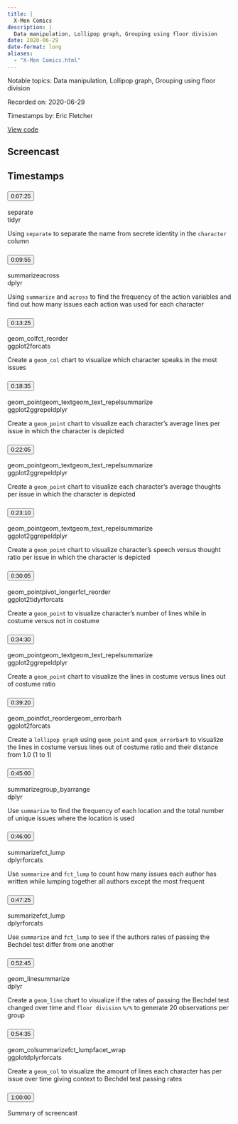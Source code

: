 ```yaml
---
title: |
  X-Men Comics
description: |
  Data manipulation, Lollipop graph, Grouping using floor division
date: 2020-06-29
date-format: long
aliases:
  - "X-Men Comics.html"
---
```


Notable topics: Data manipulation, Lollipop graph, Grouping using floor division

Recorded on: 2020-06-29

Timestamps by: Eric Fletcher

[View code](https://github.com/dgrtwo/data-screencasts/blob/master/uncanny-xmen.Rmd)

## Screencast

<div id="yt-player" data-video-id="NY0-IFet5AM"></div>

## Timestamps

```{=html}
<div id="topics">
  <div class="topic">
    <h3 id="ts-445">
      <button class="btn btn-link btn-timestamp" onClick="playerSkipToTimestamp(445, this)">0:07:25</button>
    </h3>
    <div class="topic_badges"><div><span class="badge-functions badge bg-info">separate</span></div><div><span class="badge-packages badge bg-primary">tidyr</span></div></div>
    <div class="topic_description">
      <p>Using <code>separate</code> to separate the name from secrete identity in the <code>character</code> column</p>

    </div>
  </div>
  <div class="topic">
    <h3 id="ts-595">
      <button class="btn btn-link btn-timestamp" onClick="playerSkipToTimestamp(595, this)">0:09:55</button>
    </h3>
    <div class="topic_badges"><div><span class="badge-functions badge bg-info">summarize</span><span class="badge-functions badge bg-info">across</span></div><div><span class="badge-packages badge bg-primary">dplyr</span></div></div>
    <div class="topic_description">
      <p>Using <code>summarize</code> and <code>across</code> to find the frequency of the action variables and find out how many issues each action was used for each character</p>

    </div>
  </div>
  <div class="topic">
    <h3 id="ts-805">
      <button class="btn btn-link btn-timestamp" onClick="playerSkipToTimestamp(805, this)">0:13:25</button>
    </h3>
    <div class="topic_badges"><div><span class="badge-functions badge bg-info">geom_col</span><span class="badge-functions badge bg-info">fct_reorder</span></div><div><span class="badge-packages badge bg-primary">ggplot2</span><span class="badge-packages badge bg-primary">forcats</span></div></div>
    <div class="topic_description">
      <p>Create a <code>geom_col</code> chart to visualize which character speaks in the most issues</p>

    </div>
  </div>
  <div class="topic">
    <h3 id="ts-1115">
      <button class="btn btn-link btn-timestamp" onClick="playerSkipToTimestamp(1115, this)">0:18:35</button>
    </h3>
    <div class="topic_badges"><div><span class="badge-functions badge bg-info">geom_point</span><span class="badge-functions badge bg-info">geom_text</span><span class="badge-functions badge bg-info">geom_text_repel</span><span class="badge-functions badge bg-info">summarize</span></div><div><span class="badge-packages badge bg-primary">ggplot2</span><span class="badge-packages badge bg-primary">ggrepel</span><span class="badge-packages badge bg-primary">dplyr</span></div></div>
    <div class="topic_description">
      <p>Create a <code>geom_point</code> chart to visualize each character’s average lines per issue in which the character is depicted</p>

    </div>
  </div>
  <div class="topic">
    <h3 id="ts-1325">
      <button class="btn btn-link btn-timestamp" onClick="playerSkipToTimestamp(1325, this)">0:22:05</button>
    </h3>
    <div class="topic_badges"><div><span class="badge-functions badge bg-info">geom_point</span><span class="badge-functions badge bg-info">geom_text</span><span class="badge-functions badge bg-info">geom_text_repel</span><span class="badge-functions badge bg-info">summarize</span></div><div><span class="badge-packages badge bg-primary">ggplot2</span><span class="badge-packages badge bg-primary">ggrepel</span><span class="badge-packages badge bg-primary">dplyr</span></div></div>
    <div class="topic_description">
      <p>Create a <code>geom_point</code> chart to visualize each character’s average thoughts per issue in which the character is depicted</p>

    </div>
  </div>
  <div class="topic">
    <h3 id="ts-1390">
      <button class="btn btn-link btn-timestamp" onClick="playerSkipToTimestamp(1390, this)">0:23:10</button>
    </h3>
    <div class="topic_badges"><div><span class="badge-functions badge bg-info">geom_point</span><span class="badge-functions badge bg-info">geom_text</span><span class="badge-functions badge bg-info">geom_text_repel</span><span class="badge-functions badge bg-info">summarize</span></div><div><span class="badge-packages badge bg-primary">ggplot2</span><span class="badge-packages badge bg-primary">ggrepel</span><span class="badge-packages badge bg-primary">dplyr</span></div></div>
    <div class="topic_description">
      <p>Create a <code>geom_point</code> chart to visualize character’s speech versus thought ratio per issue in which the character is depicted</p>

    </div>
  </div>
  <div class="topic">
    <h3 id="ts-1805">
      <button class="btn btn-link btn-timestamp" onClick="playerSkipToTimestamp(1805, this)">0:30:05</button>
    </h3>
    <div class="topic_badges"><div><span class="badge-functions badge bg-info">geom_point</span><span class="badge-functions badge bg-info">pivot_longer</span><span class="badge-functions badge bg-info">fct_reorder</span></div><div><span class="badge-packages badge bg-primary">ggplot2</span><span class="badge-packages badge bg-primary">tidyr</span><span class="badge-packages badge bg-primary">forcats</span></div></div>
    <div class="topic_description">
      <p>Create a <code>geom_point</code> to visualize character’s number of lines while in costume versus not in costume</p>

    </div>
  </div>
  <div class="topic">
    <h3 id="ts-2070">
      <button class="btn btn-link btn-timestamp" onClick="playerSkipToTimestamp(2070, this)">0:34:30</button>
    </h3>
    <div class="topic_badges"><div><span class="badge-functions badge bg-info">geom_point</span><span class="badge-functions badge bg-info">geom_text</span><span class="badge-functions badge bg-info">geom_text_repel</span><span class="badge-functions badge bg-info">summarize</span></div><div><span class="badge-packages badge bg-primary">ggplot2</span><span class="badge-packages badge bg-primary">ggrepel</span><span class="badge-packages badge bg-primary">dplyr</span></div></div>
    <div class="topic_description">
      <p>Create a <code>geom_point</code> chart to visualize the lines in costume versus lines out of costume ratio</p>

    </div>
  </div>
  <div class="topic">
    <h3 id="ts-2360">
      <button class="btn btn-link btn-timestamp" onClick="playerSkipToTimestamp(2360, this)">0:39:20</button>
    </h3>
    <div class="topic_badges"><div><span class="badge-functions badge bg-info">geom_point</span><span class="badge-functions badge bg-info">fct_reorder</span><span class="badge-functions badge bg-info">geom_errorbarh</span></div><div><span class="badge-packages badge bg-primary">ggplot2</span><span class="badge-packages badge bg-primary">forcats</span></div></div>
    <div class="topic_description">
      <p>Create a <code>lollipop graph</code> using <code>geom_point</code> and <code>geom_errorbarh</code> to visualize the lines in costume versus lines out of costume ratio and their distance from 1.0 (1 to 1)</p>

    </div>
  </div>
  <div class="topic">
    <h3 id="ts-2700">
      <button class="btn btn-link btn-timestamp" onClick="playerSkipToTimestamp(2700, this)">0:45:00</button>
    </h3>
    <div class="topic_badges"><div><span class="badge-functions badge bg-info">summarize</span><span class="badge-functions badge bg-info">group_by</span><span class="badge-functions badge bg-info">arrange</span></div><div><span class="badge-packages badge bg-primary">dplyr</span></div></div>
    <div class="topic_description">
      <p>Use <code>summarize</code> to find the frequency of each location and the total number of unique issues where the location is used</p>

    </div>
  </div>
  <div class="topic">
    <h3 id="ts-2760">
      <button class="btn btn-link btn-timestamp" onClick="playerSkipToTimestamp(2760, this)">0:46:00</button>
    </h3>
    <div class="topic_badges"><div><span class="badge-functions badge bg-info">summarize</span><span class="badge-functions badge bg-info">fct_lump</span></div><div><span class="badge-packages badge bg-primary">dplyr</span><span class="badge-packages badge bg-primary">forcats</span></div></div>
    <div class="topic_description">
      <p>Use <code>summarize</code> and <code>fct_lump</code> to count how many issues each author has written while lumping together all authors except the most frequent</p>

    </div>
  </div>
  <div class="topic">
    <h3 id="ts-2845">
      <button class="btn btn-link btn-timestamp" onClick="playerSkipToTimestamp(2845, this)">0:47:25</button>
    </h3>
    <div class="topic_badges"><div><span class="badge-functions badge bg-info">summarize</span><span class="badge-functions badge bg-info">fct_lump</span></div><div><span class="badge-packages badge bg-primary">dplyr</span><span class="badge-packages badge bg-primary">forcats</span></div></div>
    <div class="topic_description">
      <p>Use <code>summarize</code> and <code>fct_lump</code> to see if the authors rates of passing the Bechdel test differ from one another</p>

    </div>
  </div>
  <div class="topic">
    <h3 id="ts-3165">
      <button class="btn btn-link btn-timestamp" onClick="playerSkipToTimestamp(3165, this)">0:52:45</button>
    </h3>
    <div class="topic_badges"><div><span class="badge-functions badge bg-info">geom_line</span><span class="badge-functions badge bg-info">summarize</span></div><div><span class="badge-packages badge bg-primary">dplyr</span></div></div>
    <div class="topic_description">
      <p>Create a <code>geom_line</code> chart to visualize if the rates of passing the Bechdel test changed over time and <code>floor division</code> <code>%/%</code> to generate 20 observations per group</p>

    </div>
  </div>
  <div class="topic">
    <h3 id="ts-3275">
      <button class="btn btn-link btn-timestamp" onClick="playerSkipToTimestamp(3275, this)">0:54:35</button>
    </h3>
    <div class="topic_badges"><div><span class="badge-functions badge bg-info">geom_col</span><span class="badge-functions badge bg-info">summarize</span><span class="badge-functions badge bg-info">fct_lump</span><span class="badge-functions badge bg-info">facet_wrap</span></div><div><span class="badge-packages badge bg-primary">ggplot</span><span class="badge-packages badge bg-primary">dplyr</span><span class="badge-packages badge bg-primary">forcats</span></div></div>
    <div class="topic_description">
      <p>Create a <code>geom_col</code> to visualize the amount of lines each character has per issue over time giving context to Bechdel test passing rates</p>

    </div>
  </div>
  <div class="topic">
    <h3 id="ts-3600">
      <button class="btn btn-link btn-timestamp" onClick="playerSkipToTimestamp(3600, this)">1:00:00</button>
    </h3>
    <div class="topic_badges"><div></div><div></div></div>
    <div class="topic_description">
      <p>Summary of screencast</p>

    </div>
  </div>
</div>
```
     
<script>
// 2. This code loads the IFrame Player API code asynchronously.
var tag = document.createElement("script");

tag.src = "https://www.youtube.com/iframe_api";
var firstScriptTag = document.getElementsByTagName("script")[0];
firstScriptTag.parentNode.insertBefore(tag, firstScriptTag);

// 3. This function creates an <iframe> (and YouTube player)
//    after the API code downloads.
var videoId = document.getElementById("yt-player").dataset.videoId;
var player;
function onYouTubeIframeAPIReady() {
  player = new YT.Player("yt-player", {
    height: "486",
    width: "864",
    videoId: videoId,
    playerVars: {
      "playsinline": 1
    },
    events: {
      onStateChange: function(event) {
        if (event.data == YT.PlayerState.PLAYING) {
          followTimestamps()
        }
      }
    }
  });
}

function playerSkipToTimestamp(seconds, tsElement) {
  player.seekTo(seconds, true)
  tsElement.scrollIntoView()
  document.getElementById("screencast").scrollIntoView()
}

const timestamps = Array.from(document.querySelectorAll('.topic h3[id^="ts-"]'))
  .map(el => el.id.replace('ts-', ''))

function followTimestamps() {
  if (player.getPlayerState() !== 1) {
    return
  }
  const currentTime = `${Math.floor(player.getCurrentTime())}`
  if (timestamps.includes(currentTime)) {
    const el = document.getElementById(`ts-${currentTime}`)
    if (el) {
      el.scrollIntoView()
      document.getElementById("screencast").scrollIntoView()
    }
  }
  setTimeout(followTimestamps, 1000)
}
</script>
